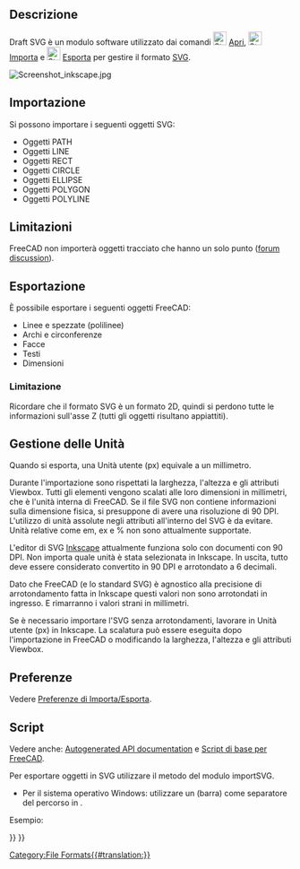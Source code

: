 <languages/>

{{Docnav/it
|[[Draft_DXF/it|DXF]]
|[[Draft_OCA/it|OCA]]
|[[Draft_Workbench/it|Draft]]
|IconL=
|IconR=
|IconC=Workbench_Draft.svg
}}

{{TOCright}}

<span id="Description"></span>
==Descrizione==

Draft SVG è un modulo software utilizzato dai comandi [[File:Std_Open.svg|24px]] [[Std_Open/it|Apri]], [[File:Std_Import.svg|24px]]  [[Std_Import/it|Importa]] e [[File:Std_Export.svg|24px]] [[Std_Export/it|Esporta]] per gestire il formato [[SVG/it|SVG]].

[[Image:Screenshot inkscape.jpg]]
{{Caption|Disegno di Inkscape esportato in SVG, e successivamente aperto in FreeCAD}}

<span id="Importing"></span>
==Importazione==

Si possono importare i seguenti oggetti SVG:
* Oggetti PATH 
* Oggetti LINE
* Oggetti RECT
* Oggetti CIRCLE
* Oggetti ELLIPSE
* Oggetti POLYGON
* Oggetti POLYLINE

<span id="Limitations"></span>
==Limitazioni==

FreeCAD non importerà oggetti tracciato che hanno un solo punto ([https://forum.freecadweb.org/viewtopic.php?f=3&t=43856 forum discussion]).

<span id="Exporting"></span>
==Esportazione==

È possibile esportare i seguenti oggetti FreeCAD:
* Linee e spezzate (polilinee)
* Archi e circonferenze
* Facce
* Testi
* Dimensioni

<span id="Limitations"></span>
===Limitazione===

Ricordare che il formato SVG è un formato 2D, quindi si perdono tutte le informazioni sull'asse Z (tutti gli oggetti risultano appiattiti).

<span id="Unit_Handling"></span>
==Gestione delle Unità==

Quando si esporta, una Unità utente (px) equivale a un millimetro. 

Durante l'importazione sono rispettati la larghezza, l'altezza e gli attributi Viewbox. Tutti gli elementi vengono scalati alle loro dimensioni in millimetri, che è l'unità interna di FreeCAD. Se il file SVG non contiene informazioni sulla dimensione fisica, si presuppone di avere una risoluzione di 90 DPI.
L'utilizzo di unità assolute negli attributi all'interno del SVG è da evitare. Unità relative come em, ex e % non sono attualmente supportate.

L'editor di SVG [https://inkscape.org/ Inkscape] attualmente funziona solo con documenti con 90 DPI. Non importa quale unità è stata selezionata in Inkscape. In uscita, tutto deve essere considerato convertito in 90 DPI e arrotondato a 6 decimali.

Dato che FreeCAD (e lo standard SVG) è agnostico alla precisione di arrotondamento fatta in Inkscape questi valori non sono arrotondati in ingresso. E rimarranno i valori strani in millimetri.

Se è necessario importare l'SVG senza arrotondamenti, lavorare in Unità utente (px) in Inkscape. La scalatura può essere eseguita dopo l'importazione in FreeCAD o modificando la larghezza, l'altezza e gli attributi Viewbox.

<span id="Preferences"></span>
==Preferenze==

Vedere [[Import_Export_Preferences/it|Preferenze di Importa/Esporta]].

<span id="Scripting"></span>
==Script==

Vedere anche: [https://freecad.github.io/SourceDoc/ Autogenerated API documentation] e [[FreeCAD Scripting Basics/it|Script di base per FreeCAD]].

Per esportare oggetti in SVG utilizzare il metodo {{incode|export}} del modulo importSVG.

{{Code|code=
importSVG.export(exportList, filename)
}}

* Per il sistema operativo Windows: utilizzare un {{FileName|/}} (barra) come separatore del percorso in {{Incode|filename}}.

Esempio:

{{Code|code=
import FreeCAD as App
import Draft
import importSVG

doc = App.newDocument()

polygon1 = Draft.make_polygon(3, radius=500)
polygon2 = Draft.make_polygon(5, radius=1500)

doc.recompute()

objects = [polygon1, polygon2]
importSVG.export(objects, "/home/user/Pictures/myfile.svg")
}}


{{Docnav/it
|[[Draft_DXF/it|DXF]]
|[[Draft_OCA/it|OCA]]
|[[Draft_Workbench/it|Draft]]
|IconL=
|IconR=
|IconC=Workbench_Draft.svg
}}

{{Draft Tools navi{{#translation:}}}}
{{Userdocnavi{{#translation:}}}}
[[Category:File Formats{{#translation:}}]]